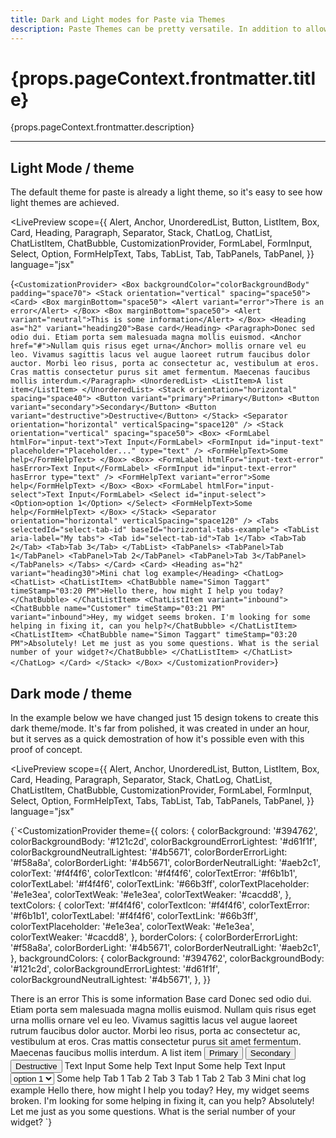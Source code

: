 ```yaml
---
title: Dark and Light modes for Paste via Themes
description: Paste Themes can be pretty versatile. In addition to allowing global themes for customers, they can serve UI needs such as a light and dark mode too. We've created a quick demo to show how Paste might be used to create a dark mode for our UIs. As "dark mode" is just a theme object switch, the dark mode can be activated via a user control, or can respect a time or OS settings. The example shown highlights an encapsulated light and dark mode on the same page, and outlines the few changes needed to achieve this.
---
```



<contentwrapper>

<content>

<h1>{props.pageContext.frontmatter.title}</h1>

<p>{props.pageContext.frontmatter.description}</p>

---

## Light Mode / theme

The default theme for paste is already a light theme, so it's easy to see how light themes are achieved.

<LivePreview
  scope={{
    Alert,
    Anchor,
    UnorderedList,
    Button,
    ListItem,
    Box,
    Card,
    Heading,
    Paragraph,
    Separator,
    Stack,
    ChatLog,
    ChatList,
    ChatListItem,
    ChatBubble,
    CustomizationProvider,
    FormLabel,
    FormInput,
    Select,
    Option,
    FormHelpText,
    Tabs,
    TabList,
    Tab,
    TabPanels,
    TabPanel,
  }}
  language="jsx"
>
  {`<CustomizationProvider>
  <Box backgroundColor="colorBackgroundBody" padding="space70">
    <Stack orientation="vertical" spacing="space50">
      <Card>
        <Box marginBottom="space50">
          <Alert variant="error">There is an error</Alert>
        </Box>
        <Box marginBottom="space50">
          <Alert variant="neutral">This is some information</Alert>
        </Box>
        <Heading as="h2" variant="heading20">Base card</Heading>
        <Paragraph>Donec sed odio dui. Etiam porta sem malesuada magna mollis euismod. <Anchor href="#">Nullam quis risus eget urna</Anchor> mollis ornare vel eu leo. Vivamus sagittis lacus vel augue laoreet rutrum faucibus dolor auctor. Morbi leo risus, porta ac consectetur ac, vestibulum at eros. Cras mattis consectetur purus sit amet fermentum. Maecenas faucibus mollis interdum.</Paragraph>
        <UnorderedList>
          <ListItem>A list item</ListItem>
        </UnorderedList>
        <Stack orientation="horizontal" spacing="space40">
          <Button variant="primary">Primary</Button>
          <Button variant="secondary">Secondary</Button>
          <Button variant="destructive">Destructive</Button>
        </Stack>
        <Separator orientation="horizontal" verticalSpacing="space120" />
        <Stack orientation="vertical" spacing="space50">
          <Box>
            <FormLabel htmlFor="input-text">Text Input</FormLabel>
            <FormInput id="input-text" placeholder="Placeholder..." type="text" />
            <FormHelpText>Some help</FormHelpText>
          </Box>
          <Box>
            <FormLabel htmlFor="input-text-error" hasError>Text Input</FormLabel>
            <FormInput id="input-text-error" hasError type="text" />
            <FormHelpText variant="error">Some help</FormHelpText>
          </Box>
          <Box>
            <FormLabel htmlFor="input-select">Text Input</FormLabel>
            <Select id="input-select">
              <Option>option 1</Option>
            </Select>
            <FormHelpText>Some help</FormHelpText>
          </Box>
        </Stack>
        <Separator orientation="horizontal" verticalSpacing="space120" />
        <Tabs selectedId="select-tab-id" baseId="horizontal-tabs-example">
          <TabList aria-label="My tabs">
            <Tab id="select-tab-id">Tab 1</Tab>
            <Tab>Tab 2</Tab>
            <Tab>Tab 3</Tab>
          </TabList>
          <TabPanels>
            <TabPanel>Tab 1</TabPanel>
            <TabPanel>Tab 2</TabPanel>
            <TabPanel>Tab 3</TabPanel>
          </TabPanels>
        </Tabs>
      </Card>
      <Card>
        <Heading as="h2" variant="heading30">Mini chat log example</Heading>
        <ChatLog>
          <ChatList>
            <ChatListItem>
              <ChatBubble name="Simon Taggart" timeStamp="03:20 PM">Hello there, how might I help you today?</ChatBubble>
            </ChatListItem>
            <ChatListItem variant="inbound">
              <ChatBubble name="Customer" timeStamp="03:21 PM" variant="inbound">Hey, my widget seems broken. I'm looking for some helping in fixing it, can you help?</ChatBubble>
            </ChatListItem>
            <ChatListItem>
              <ChatBubble name="Simon Taggart" timeStamp="03:20 PM">Absolutely! Let me just as you some questions. What is the serial number of your widget?</ChatBubble>
            </ChatListItem>
          </ChatList>
        </ChatLog>
      </Card>
    </Stack>
  </Box>
</CustomizationProvider>`}
</LivePreview>

## Dark mode / theme

In the example below we have changed just 15 design tokens to create this dark theme/mode. It's far from polished, it was created in under an hour, but it serves as a quick demostration of how it's possible even with this proof of concept.

<LivePreview
  scope={{
    Alert,
    Anchor,
    UnorderedList,
    Button,
    ListItem,
    Box,
    Card,
    Heading,
    Paragraph,
    Separator,
    Stack,
    ChatLog,
    ChatList,
    ChatListItem,
    ChatBubble,
    CustomizationProvider,
    FormLabel,
    FormInput,
    Select,
    Option,
    FormHelpText,
    Tabs,
    TabList,
    Tab,
    TabPanels,
    TabPanel,
  }}
  language="jsx"
>
  {`<CustomizationProvider
    theme={{
      colors: {
        colorBackground: '#394762',
        colorBackgroundBody: '#121c2d',
        colorBackgroundErrorLightest: '#d61f1f',
        colorBackgroundNeutralLightest: '#4b5671',
        colorBorderErrorLight: '#f58a8a',
        colorBorderLight: '#4b5671',
        colorBorderNeutralLight: '#aeb2c1',
        colorText: '#f4f4f6',
        colorTextIcon: '#f4f4f6',
        colorTextError: '#f6b1b1',
        colorTextLabel: '#f4f4f6',
        colorTextLink: '#66b3ff',
        colorTextPlaceholder: '#e1e3ea',
        colorTextWeak: '#e1e3ea',
        colorTextWeaker: '#cacdd8',
      },
      textColors: {
        colorText: '#f4f4f6',
        colorTextIcon: '#f4f4f6',
        colorTextError: '#f6b1b1',
        colorTextLabel: '#f4f4f6',
        colorTextLink: '#66b3ff',
        colorTextPlaceholder: '#e1e3ea',
        colorTextWeak: '#e1e3ea',
        colorTextWeaker: '#cacdd8',
      },
      borderColors: {
        colorBorderErrorLight: '#f58a8a',
        colorBorderLight: '#4b5671',
        colorBorderNeutralLight: '#aeb2c1',
      },
      backgroundColors: {
        colorBackground: '#394762',
        colorBackgroundBody: '#121c2d',
        colorBackgroundErrorLightest: '#d61f1f',
        colorBackgroundNeutralLightest: '#4b5671',
      },
    }}
  >
  <Box backgroundColor="colorBackgroundBody" padding="space70">
    <Stack orientation="vertical" spacing="space50">
      <Card>
        <Box marginBottom="space50">
          <Alert variant="error">There is an error</Alert>
        </Box>
        <Box marginBottom="space50">
          <Alert variant="neutral">This is some information</Alert>
        </Box>
        <Heading as="h2" variant="heading20">Base card</Heading>
        <Paragraph>Donec sed odio dui. Etiam porta sem malesuada magna mollis euismod. <Anchor href="#">Nullam quis risus eget urna</Anchor> mollis ornare vel eu leo. Vivamus sagittis lacus vel augue laoreet rutrum faucibus dolor auctor. Morbi leo risus, porta ac consectetur ac, vestibulum at eros. Cras mattis consectetur purus sit amet fermentum. Maecenas faucibus mollis interdum.</Paragraph>
        <UnorderedList>
          <ListItem>A list item</ListItem>
        </UnorderedList>
        <Stack orientation="horizontal" spacing="space40">
          <Button variant="primary">Primary</Button>
          <Button variant="secondary">Secondary</Button>
          <Button variant="destructive">Destructive</Button>
        </Stack>
        <Separator orientation="horizontal" verticalSpacing="space120" />
        <Stack orientation="vertical" spacing="space50">
          <Box>
            <FormLabel htmlFor="input-text">Text Input</FormLabel>
            <FormInput id="input-text" placeholder="Placeholder..." type="text" />
            <FormHelpText>Some help</FormHelpText>
          </Box>
          <Box>
            <FormLabel htmlFor="input-text-error" hasError>Text Input</FormLabel>
            <FormInput id="input-text-error" hasError type="text" />
            <FormHelpText variant="error">Some help</FormHelpText>
          </Box>
          <Box>
            <FormLabel htmlFor="input-select">Text Input</FormLabel>
            <Select id="input-select">
              <Option>option 1</Option>
            </Select>
            <FormHelpText>Some help</FormHelpText>
          </Box>
        </Stack>
        <Separator orientation="horizontal" verticalSpacing="space120" />
        <Tabs selectedId="select-tab-id" baseId="horizontal-tabs-example">
          <TabList aria-label="My tabs">
            <Tab id="select-tab-id">Tab 1</Tab>
            <Tab>Tab 2</Tab>
            <Tab>Tab 3</Tab>
          </TabList>
          <TabPanels>
            <TabPanel>Tab 1</TabPanel>
            <TabPanel>Tab 2</TabPanel>
            <TabPanel>Tab 3</TabPanel>
          </TabPanels>
        </Tabs>
      </Card>
      <Card>
        <Heading as="h2" variant="heading30">Mini chat log example</Heading>
        <ChatLog>
          <ChatList>
            <ChatListItem>
              <ChatBubble name="Simon Taggart" timeStamp="03:20 PM">Hello there, how might I help you today?</ChatBubble>
            </ChatListItem>
            <ChatListItem variant="inbound">
              <ChatBubble name="Customer" timeStamp="03:21 PM" variant="inbound">Hey, my widget seems broken. I'm looking for some helping in fixing it, can you help?</ChatBubble>
            </ChatListItem>
            <ChatListItem>
              <ChatBubble name="Simon Taggart" timeStamp="03:20 PM">Absolutely! Let me just as you some questions. What is the serial number of your widget?</ChatBubble>
            </ChatListItem>
          </ChatList>
        </ChatLog>
      </Card>
    </Stack>
  </Box>
</CustomizationProvider>`}
</LivePreview>

</content>

</contentwrapper>
